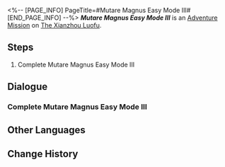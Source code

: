<%-- [PAGE_INFO]
PageTitle=#Mutare Magnus Easy Mode III#
[END_PAGE_INFO] --%>
{{Stub|Dialogue.}}
{{Mission Infobox
|id            = 8025224
|title         = 
|image         = <!--Mission Mutare Magnus Easy Mode III.png-->
|type          = Adventure
|event_name    = 
|chapter       = 
|requirements  = {{subst:void|<!--Unknown: {"Type":"Manual"}-->}}
|summary       = <!--official mission summary from Fate's Atlas-->
|characters    = Trailblazer
|startLocation = [[The Xianzhou Luofu]] - [[Divination Commission]]
|world         = The Xianzhou Luofu
|area          = Divination Commission
|prev          = 
|next          = 
|rewards       = 
}}
'''''Mutare Magnus Easy Mode III''''' is an [[Adventure Mission]] on [[The Xianzhou Luofu]].

==Steps==
# Complete Mutare Magnus Easy Mode III

<!--
==Gameplay Notes==

--><!--
==Trial Character==

-->
==Dialogue==
{{Stub Dialogue}}

===Complete Mutare Magnus Easy Mode III{{subst:void|<!--802522401-->}}===
{{Mission Description|type=adventure|location=Divination Commission|Complete Mutare Magnus Easy Mode III}}
{{Dialogue Start}}
:{{tx}}
{{Dialogue End}}

==Other Languages==
{{Other Languages
|en   = Mutare Magnus Easy Mode III
|zhs  = 「大衍万象」简单模式III
|zht  = 「大衍萬象」簡單模式III
|ja   = 「大衍万象」難易度・簡単III
|ko   = 「대연만상」 쉬움 모드 III
|es   = Mutare Magnus: modo fácil&nbsp;III
|fr   = Mode facile III de Mutare Magnus
|ru   = Всеобъемлющее предсказание - Простой режим III
|th   = Mutare Magnus โหมดง่าย III
|vi   = "Vạn Tượng Tối Thượng" Chế Độ Dễ III
|de   = Allumfassende Weissagung – Leichter Modus III
|id   = "Mutare Magnus" Mode Gampang III
|pt   = Mutare Magnus - Modo Fácil II
}}

==Change History==
{{Change History|2.5}}

